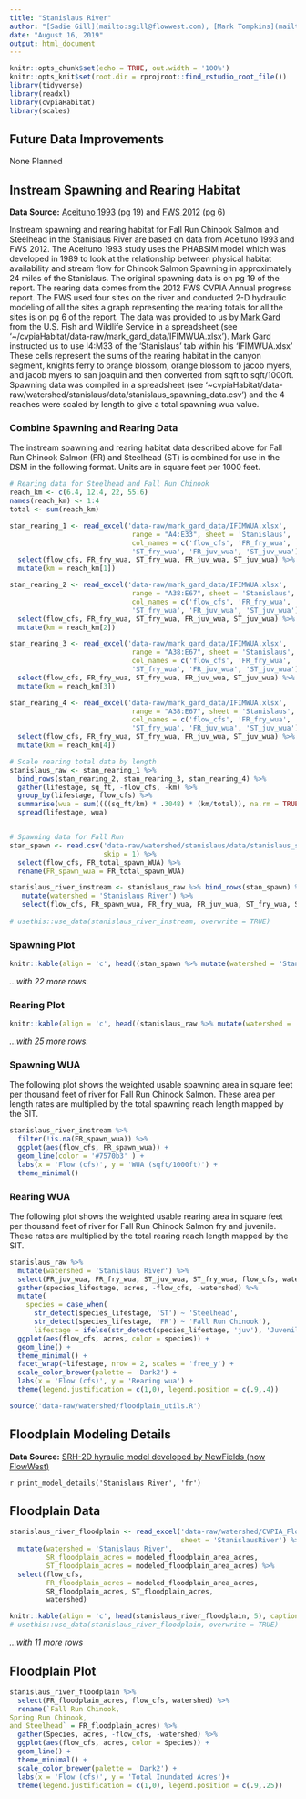```yaml
---
title: "Stanislaus River"
author: "[Sadie Gill](mailto:sgill@flowwest.com), [Mark Tompkins](mailto:mtompkins@flowwest.com), [Erin Cain](ecain@flowwest.com)"
date: "August 16, 2019"
output: html_document
---
```

```r
knitr::opts_chunk$set(echo = TRUE, out.width = '100%')
knitr::opts_knit$set(root.dir = rprojroot::find_rstudio_root_file())
library(tidyverse)
library(readxl)
library(cvpiaHabitat)
library(scales)
```

## Future Data Improvements
None Planned  

## Instream Spawning and Rearing Habitat
**Data Source:** [Aceituno 1993](https://cvpiahabitat-r-package.s3-us-west-2.amazonaws.com/cvpia-sit-model-inputs/Aceituno1993_StanislausRiverIFIMStudy.pdf){target="_blank"} (pg 19) and [FWS 2012](https://cvpiahabitat-r-package.s3-us-west-2.amazonaws.com/cvpia-sit-model-inputs/CVPIA_Annual_Progress_Report_Fiscal_Year_2012.pdf){target="_blank"} (pg 6)

Instream spawning and rearing habitat for Fall Run Chinook Salmon and Steelhead in the Stanislaus River are based on data from Aceituno 1993 and FWS 2012. The Aceituno 1993 study uses the PHABSIM model which was developed in 1989 to look at the relationship between physical habitat availability and stream flow for Chinook Salmon Spawning in approximately 24 miles of the Stanislaus. The original spawning data is on pg 19 of the report. The rearing data comes from the 2012 FWS CVPIA Annual progress report. The FWS used four sites on the river and conducted 2-D hydraulic modeling of all the sites a graph representing the rearing totals for all the sites is on pg 6 of the report. The data was provided to us by [Mark Gard](mailto:mark_gard@fws.gov) from the U.S. Fish and Wildlife Service in a spreadsheet (see '~/cvpiaHabitat/data-raw/mark_gard_data/IFIMWUA.xlsx'). Mark Gard instructed us to use I4:M33 of the 'Stanislaus' tab within his 'IFIMWUA.xlsx' These cells represent the sums of the rearing habitat in the canyon segment, knights ferry to orange blossom, orange blossom to jacob myers, and jacob myers to san joaquin and then converted from sqft to sqft/1000ft. Spawning data was compiled in a spreadsheet (see '~cvpiaHabitat/data-raw/watershed/stanislaus/data/stanislaus_spawning_data.csv') and the 4 reaches were scaled by length to give a total spawning wua value. 

### Combine Spawning and Rearing Data 
The instream spawning and rearing habitat data described above for Fall Run Chinook Salmon (FR) and Steelhead (ST) is combined for use in the DSM in the following format. Units are in square feet per 1000 feet.    
```r
# Rearing data for Steelhead and Fall Run Chinook 
reach_km <- c(6.4, 12.4, 22, 55.6)
names(reach_km) <- 1:4
total <- sum(reach_km)

stan_rearing_1 <- read_excel('data-raw/mark_gard_data/IFIMWUA.xlsx', 
                              range = "A4:E33", sheet = 'Stanislaus', 
                              col_names = c('flow_cfs', 'FR_fry_wua',
                              'ST_fry_wua', 'FR_juv_wua', 'ST_juv_wua')) %>%
  select(flow_cfs, FR_fry_wua, ST_fry_wua, FR_juv_wua, ST_juv_wua) %>%
  mutate(km = reach_km[1])

stan_rearing_2 <- read_excel('data-raw/mark_gard_data/IFIMWUA.xlsx', 
                              range = "A38:E67", sheet = 'Stanislaus', 
                              col_names = c('flow_cfs', 'FR_fry_wua',
                              'ST_fry_wua', 'FR_juv_wua', 'ST_juv_wua')) %>%
  select(flow_cfs, FR_fry_wua, ST_fry_wua, FR_juv_wua, ST_juv_wua) %>%
  mutate(km = reach_km[2])

stan_rearing_3 <- read_excel('data-raw/mark_gard_data/IFIMWUA.xlsx', 
                              range = "A38:E67", sheet = 'Stanislaus', 
                              col_names = c('flow_cfs', 'FR_fry_wua',
                              'ST_fry_wua', 'FR_juv_wua', 'ST_juv_wua')) %>%
  select(flow_cfs, FR_fry_wua, ST_fry_wua, FR_juv_wua, ST_juv_wua) %>%
  mutate(km = reach_km[3])

stan_rearing_4 <- read_excel('data-raw/mark_gard_data/IFIMWUA.xlsx', 
                              range = "A38:E67", sheet = 'Stanislaus', 
                              col_names = c('flow_cfs', 'FR_fry_wua',
                              'ST_fry_wua', 'FR_juv_wua', 'ST_juv_wua')) %>%
  select(flow_cfs, FR_fry_wua, ST_fry_wua, FR_juv_wua, ST_juv_wua) %>%
  mutate(km = reach_km[4])

# Scale rearing total data by length 
stanislaus_raw <- stan_rearing_1 %>% 
  bind_rows(stan_rearing_2, stan_rearing_3, stan_rearing_4) %>% 
  gather(lifestage, sq_ft, -flow_cfs, -km) %>%
  group_by(lifestage, flow_cfs) %>%
  summarise(wua = sum((((sq_ft/km) * .3048) * (km/total)), na.rm = TRUE)) %>%
  spread(lifestage, wua) 


# Spawning data for Fall Run 
stan_spawn <- read.csv('data-raw/watershed/stanislaus/data/stanislaus_spawning_data.csv', 
                       skip = 1) %>% 
  select(flow_cfs, FR_total_spawn_WUA) %>%
  rename(FR_spawn_wua = FR_total_spawn_WUA)

```

```r
stanislaus_river_instream <- stanislaus_raw %>% bind_rows(stan_spawn) %>%
   mutate(watershed = 'Stanislaus River') %>% 
   select(flow_cfs, FR_spawn_wua, FR_fry_wua, FR_juv_wua, ST_fry_wua, ST_juv_wua, watershed)
 
# usethis::use_data(stanislaus_river_instream, overwrite = TRUE)
```

### Spawning Plot 
```r
knitr::kable(align = 'c', head((stan_spawn %>% mutate(watershed = 'Stanislaus River')) , 5), caption = "Header Descriptions: flow_cfs = flow in cubic feet per second, FR_spawn_wua = Fall Run Chinook Spawning wua")
```

*...with 22 more rows.*

### Rearing Plot 
```r
knitr::kable(align = 'c', head((stanislaus_raw %>% mutate(watershed = 'Stanislaus River')) , 5), caption = "Header Descriptions: flow_cfs = flow in cubic feet per second, FR_fry_wua = Fall Run Chinook Fry wua, FR_juv_wua = Fall Run Chinook Juvenile wua, ST_fry_wua = Steelhead Fry wua, ST_juv_wua = Steelhead Juvenile wua")
```

*...with 25 more rows.*

### Spawning WUA 
The following plot shows the weighted usable spawning area in square feet per thousand feet of river for Fall Run Chinook Salmon. These area per length rates are multiplied by the total spawning reach length mapped by the SIT. 
```r
stanislaus_river_instream %>%
  filter(!is.na(FR_spawn_wua)) %>%
  ggplot(aes(flow_cfs, FR_spawn_wua)) +
  geom_line(color = '#7570b3' ) +
  labs(x = 'Flow (cfs)', y = 'WUA (sqft/1000ft)') +
  theme_minimal() 
```

### Rearing WUA
The following plot shows the weighted usable rearing area in square feet per thousand feet of river for Fall Run Chinook Salmon fry and juvenile. These rates are multiplied by the total rearing reach length mapped by the SIT. 
``` r
stanislaus_raw %>%
  mutate(watershed = 'Stanislaus River') %>% 
  select(FR_juv_wua, FR_fry_wua, ST_juv_wua, ST_fry_wua, flow_cfs, watershed) %>% 
  gather(species_lifestage, acres, -flow_cfs, -watershed) %>% 
  mutate(
    species = case_when(
      str_detect(species_lifestage, 'ST') ~ 'Steelhead', 
      str_detect(species_lifestage, 'FR') ~ 'Fall Run Chinook'),
      lifestage = ifelse(str_detect(species_lifestage, 'juv'), 'Juvenile', 'Fry')) %>% 
  ggplot(aes(flow_cfs, acres, color = species)) +
  geom_line() +
  theme_minimal() +
  facet_wrap(~lifestage, nrow = 2, scales = 'free_y') +
  scale_color_brewer(palette = 'Dark2') +
  labs(x = 'Flow (cfs)', y = 'Rearing wua') + 
  theme(legend.justification = c(1,0), legend.position = c(.9,.4))
```


```r
source('data-raw/watershed/floodplain_utils.R')
```

## Floodplain Modeling Details

**Data Source:** [SRH-2D hyraulic model developed by NewFields (now FlowWest)](https://s3-us-west-2.amazonaws.com/cvpiahabitat-r-package/cvpia-sit-model-inputs/NewFields+Stanislaus+Model+Documentation.pdf){target="_blank"}

`r print_model_details('Stanislaus River', 'fr')`

## Floodplain Data
```r
stanislaus_river_floodplain <- read_excel('data-raw/watershed/CVPIA_FloodplainAreas.xlsx',
                                          sheet = 'StanislausRiver') %>%
  mutate(watershed = 'Stanislaus River',
         SR_floodplain_acres = modeled_floodplain_area_acres,
         ST_floodplain_acres = modeled_floodplain_area_acres) %>%
  select(flow_cfs,
         FR_floodplain_acres = modeled_floodplain_area_acres,
         SR_floodplain_acres, ST_floodplain_acres,
         watershed)

knitr::kable(align = 'c', head(stanislaus_river_floodplain, 5), caption = "Header Descriptions: flow_cfs = flow in cubic feet per second, FR_floodplain_acres = Fall Run Chinook floodplain acres, SR_floodplain_acres = Spring Run Chinook floodplain acres, ST_floodplain_acres = Steelhead floodplain acres")
# usethis::use_data(stanislaus_river_floodplain, overwrite = TRUE)
```

*...with 11 more rows*

## Floodplain Plot
```r
stanislaus_river_floodplain %>% 
  select(FR_floodplain_acres, flow_cfs, watershed) %>%
  rename(`Fall Run Chinook, 
Spring Run Chinook, 
and Steelhead` = FR_floodplain_acres) %>% 
  gather(Species, acres, -flow_cfs, -watershed) %>% 
  ggplot(aes(flow_cfs, acres, color = Species)) +
  geom_line() +
  theme_minimal() +
  scale_color_brewer(palette = 'Dark2') +
  labs(x = 'Flow (cfs)', y = 'Total Inundated Acres')+ 
  theme(legend.justification = c(1,0), legend.position = c(.9,.25))
```
